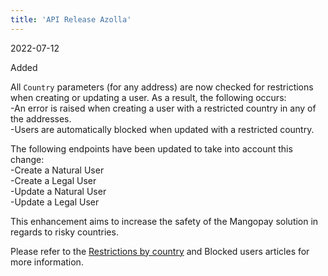 ```yaml
---  
title: 'API Release Azolla'  
---  
```

<span class="date">2022-07-12</span>  
  
  
<div class="pill pill-green">Added</div>  
  

All `Country` parameters (for any address) are now checked for restrictions when creating or updating a user. As a result, the following occurs:  
-An error is raised when creating a user with a restricted country in any of the addresses.  
-Users are automatically blocked when updated with a restricted country.  

The following endpoints have been updated to take into account this change:  
-Create a Natural User  
-Create a Legal User  
-Update a Natural User  
-Update a Legal User  

This enhancement aims to increase the safety of the Mangopay solution in regards to risky countries.  

Please refer to the <a href="">Restrictions by c<a href="">ountry</a> an</a>d Blocked users articles for more information.